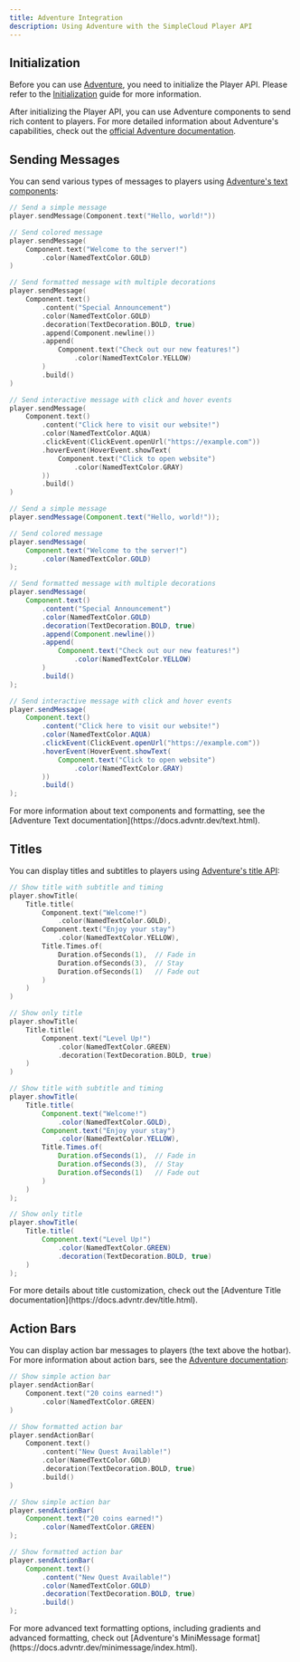 ```yaml
---
title: Adventure Integration
description: Using Adventure with the SimpleCloud Player API
---
```


## Initialization

Before you can use [Adventure](https://docs.advntr.dev/), you need to initialize the Player API. Please refer to the [Initialization](/developers/getting-started/initialization) guide for more information.

After initializing the Player API, you can use Adventure components to send rich content to players. For more detailed information about Adventure's capabilities, check out the [official Adventure documentation](https://docs.advntr.dev/).

## Sending Messages

You can send various types of messages to players using [Adventure's text components](https://docs.advntr.dev/text.html):

```kotlin tab="Kotlin"
// Send a simple message
player.sendMessage(Component.text("Hello, world!"))

// Send colored message
player.sendMessage(
    Component.text("Welcome to the server!")
        .color(NamedTextColor.GOLD)
)

// Send formatted message with multiple decorations
player.sendMessage(
    Component.text()
        .content("Special Announcement")
        .color(NamedTextColor.GOLD)
        .decoration(TextDecoration.BOLD, true)
        .append(Component.newline())
        .append(
            Component.text("Check out our new features!")
                .color(NamedTextColor.YELLOW)
        )
        .build()
)

// Send interactive message with click and hover events
player.sendMessage(
    Component.text()
        .content("Click here to visit our website!")
        .color(NamedTextColor.AQUA)
        .clickEvent(ClickEvent.openUrl("https://example.com"))
        .hoverEvent(HoverEvent.showText(
            Component.text("Click to open website")
                .color(NamedTextColor.GRAY)
        ))
        .build()
)
```

```java tab="Java"
// Send a simple message
player.sendMessage(Component.text("Hello, world!"));

// Send colored message
player.sendMessage(
    Component.text("Welcome to the server!")
        .color(NamedTextColor.GOLD)
);

// Send formatted message with multiple decorations
player.sendMessage(
    Component.text()
        .content("Special Announcement")
        .color(NamedTextColor.GOLD)
        .decoration(TextDecoration.BOLD, true)
        .append(Component.newline())
        .append(
            Component.text("Check out our new features!")
                .color(NamedTextColor.YELLOW)
        )
        .build()
);

// Send interactive message with click and hover events
player.sendMessage(
    Component.text()
        .content("Click here to visit our website!")
        .color(NamedTextColor.AQUA)
        .clickEvent(ClickEvent.openUrl("https://example.com"))
        .hoverEvent(HoverEvent.showText(
            Component.text("Click to open website")
                .color(NamedTextColor.GRAY)
        ))
        .build()
);
```

<Callout>
  For more information about text components and formatting, see the [Adventure
  Text documentation](https://docs.advntr.dev/text.html).
</Callout>

## Titles

You can display titles and subtitles to players using [Adventure's title API](https://docs.advntr.dev/title.html):

```kotlin tab="Kotlin"
// Show title with subtitle and timing
player.showTitle(
    Title.title(
        Component.text("Welcome!")
            .color(NamedTextColor.GOLD),
        Component.text("Enjoy your stay")
            .color(NamedTextColor.YELLOW),
        Title.Times.of(
            Duration.ofSeconds(1),  // Fade in
            Duration.ofSeconds(3),  // Stay
            Duration.ofSeconds(1)   // Fade out
        )
    )
)

// Show only title
player.showTitle(
    Title.title(
        Component.text("Level Up!")
            .color(NamedTextColor.GREEN)
            .decoration(TextDecoration.BOLD, true)
    )
)
```

```java tab="Java"
// Show title with subtitle and timing
player.showTitle(
    Title.title(
        Component.text("Welcome!")
            .color(NamedTextColor.GOLD),
        Component.text("Enjoy your stay")
            .color(NamedTextColor.YELLOW),
        Title.Times.of(
            Duration.ofSeconds(1),  // Fade in
            Duration.ofSeconds(3),  // Stay
            Duration.ofSeconds(1)   // Fade out
        )
    )
);

// Show only title
player.showTitle(
    Title.title(
        Component.text("Level Up!")
            .color(NamedTextColor.GREEN)
            .decoration(TextDecoration.BOLD, true)
    )
);
```

<Callout>
  For more details about title customization, check out the [Adventure Title
  documentation](https://docs.advntr.dev/title.html).
</Callout>

## Action Bars

You can display action bar messages to players (the text above the hotbar). For more information about action bars, see the [Adventure documentation](https://docs.advntr.dev/text.html):

```kotlin tab="Kotlin"
// Show simple action bar
player.sendActionBar(
    Component.text("20 coins earned!")
        .color(NamedTextColor.GREEN)
)

// Show formatted action bar
player.sendActionBar(
    Component.text()
        .content("New Quest Available!")
        .color(NamedTextColor.GOLD)
        .decoration(TextDecoration.BOLD, true)
        .build()
)
```

```java tab="Java"
// Show simple action bar
player.sendActionBar(
    Component.text("20 coins earned!")
        .color(NamedTextColor.GREEN)
);

// Show formatted action bar
player.sendActionBar(
    Component.text()
        .content("New Quest Available!")
        .color(NamedTextColor.GOLD)
        .decoration(TextDecoration.BOLD, true)
        .build()
);
```

<Callout>
  For more advanced text formatting options, including gradients and advanced
  formatting, check out [Adventure's MiniMessage
  format](https://docs.advntr.dev/minimessage/index.html).
</Callout>
